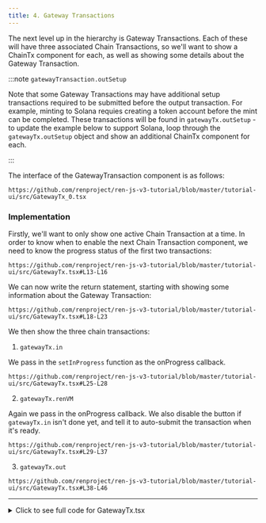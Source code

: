```yaml
---
title: 4. Gateway Transactions
---
```



<DocTag type={DocType.Tutorial} />

The next level up in the hierarchy is Gateway Transactions. Each of these will have three associated Chain Transactions, so we'll want to show a ChainTx component for each, as well as showing some details about the Gateway Transaction.

:::note `gatewayTransaction.outSetup`

Note that some Gateway Transactions may have additional setup transactions required to be submitted before the output transaction. For example, minting to Solana requies creating a token account before the mint can be completed. These transactions will be found in `gatewayTx.outSetup` - to update the example below to support Solana, loop through the `gatewayTx.outSetup` object and show an additional ChainTx component for each.

:::

The interface of the GatewayTransaction component is as follows:

```tsx reference title="src/GatewayTx.tsx"
https://github.com/renproject/ren-js-v3-tutorial/blob/master/tutorial-ui/src/GatewayTx_0.tsx
```

### Implementation

Firstly, we'll want to only show one active Chain Transaction at a time. In order to know when to enable the next Chain Transaction component, we need to know the progress status of the first two transactions:

```tsx reference title=""
https://github.com/renproject/ren-js-v3-tutorial/blob/master/tutorial-ui/src/GatewayTx.tsx#L13-L16
```

We can now write the return statement, starting with showing some information about the Gateway Transaction:

```tsx reference title=""
https://github.com/renproject/ren-js-v3-tutorial/blob/master/tutorial-ui/src/GatewayTx.tsx#L18-L23
```

We then show the three chain transactions:

1. `gatewayTx.in`

We pass in the `setInProgress` function as the onProgress callback.

```tsx reference title=""
https://github.com/renproject/ren-js-v3-tutorial/blob/master/tutorial-ui/src/GatewayTx.tsx#L25-L28
```

2. `gatewayTx.renVM`

Again we pass in the onProgress callback. We also disable the button if `gatewayTx.in` isn't done yet, and tell it to auto-submit the transaction when it's ready.

```tsx reference title=""
https://github.com/renproject/ren-js-v3-tutorial/blob/master/tutorial-ui/src/GatewayTx.tsx#L29-L37
```

3. `gatewayTx.out`

```tsx reference title=""
https://github.com/renproject/ren-js-v3-tutorial/blob/master/tutorial-ui/src/GatewayTx.tsx#L38-L46
```

---

<details><summary>Click to see full code for GatewayTx.tsx</summary>

```tsx reference link title="GatewayTx.tsx"
https://github.com/renproject/ren-js-v3-tutorial/blob/master/tutorial-ui/src/GatewayTx.tsx
```

</details>
